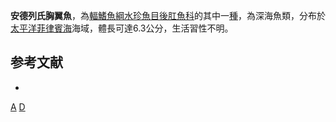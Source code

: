{{Speciesbox 
| status = NE
| status_system = IUCN3.1
| taxon = Dolichopteryx andriashevi
| authority = [[Parin|Parin]], [[Belyanina|Belyanina]] & [[Evseenko|Evseenko]], 2009
| synonyms = 
}}

'''安德列氏胸翼魚'''，為[[輻鰭魚綱|輻鰭魚綱]][[水珍魚目|水珍魚目]][[後肛魚科|後肛魚科]]的其中一[[種|種]]，為深海魚類，分布於[[太平洋|太平洋]][[菲律賓海|菲律賓海]]海域，體長可達6.3公分，生活習性不明。

==参考文献==
*{{FishBase_species|genus=Dolichopteryx|species=andriashevi|year=2015|month=8}}

{{Taxonbar|from=Q6421446}}

[[Category:胸翼魚屬|A]]
[[Category:2009年描述的鱼类|D]]